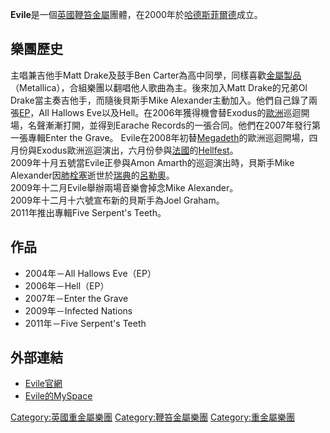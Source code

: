 '''Evile'''是一個[[英國|英國]][[敲擊金屬|鞭笞金屬]]團體，在2000年於[[哈德斯菲爾德|哈德斯菲爾德]]成立。

== 樂團歷史 ==

主唱兼吉他手Matt Drake及鼓手Ben Carter為高中同學，同樣喜歡[[金屬製品|金屬製品]]（Metallica），合組樂團以翻唱他人歌曲為主。後來加入Matt Drake的兄弟Ol Drake當主奏吉他手，而隨後貝斯手Mike Alexander主動加入。他們自己錄了兩張[[EP|EP]]，All Hallows Eve以及Hell。在2006年獲得機會替Exodus的[[歐洲|歐洲]]巡迴開場，名聲漸漸打開，並得到Earache Records的一張合同。他們在2007年發行第一張專輯Enter the Grave。
Evile在2008年初替[[Megadeth|Megadeth]]的歐洲巡迴開場，四月份與Exodus歐洲巡迴演出，六月份參與[[法國|法國]]的[[Hellfest|Hellfest]]。<br />
2009年十月五號當Evile正參與Amon Amarth的巡迴演出時，貝斯手Mike Alexander因[[肺栓塞|肺栓塞]]逝世於[[瑞典|瑞典]]的[[呂勒奧|呂勒奧]]。<br />
2009年十二月Evile舉辦兩場音樂會掉念Mike Alexander。<br />
2009年十二月十六號宣布新的貝斯手為Joel Graham。<br />
2011年推出專輯Five Serpent's Teeth。

== 作品 ==

*2004年－All Hallows Eve（EP）
*2006年－Hell（EP）
*2007年－Enter the Grave
*2009年－Infected Nations
*2011年－Five Serpent's Teeth

== 外部連結 ==
*[http://www.evile.co.uk/splash.html Evile官網]{{Wayback|url=http://www.evile.co.uk/splash.html |date=20080306090920 }}
*[http://www.myspace.com/evileuk Evile的MySpace]{{Wayback|url=http://www.myspace.com/evileuk |date=20071016063204 }}

{{Authority control}}
{{DEFAULTSORT:Evile}}
[[Category:英國重金屬樂團|Category:英國重金屬樂團]]
[[Category:鞭笞金屬樂團|Category:鞭笞金屬樂團]]
[[Category:重金屬樂團|Category:重金屬樂團]]